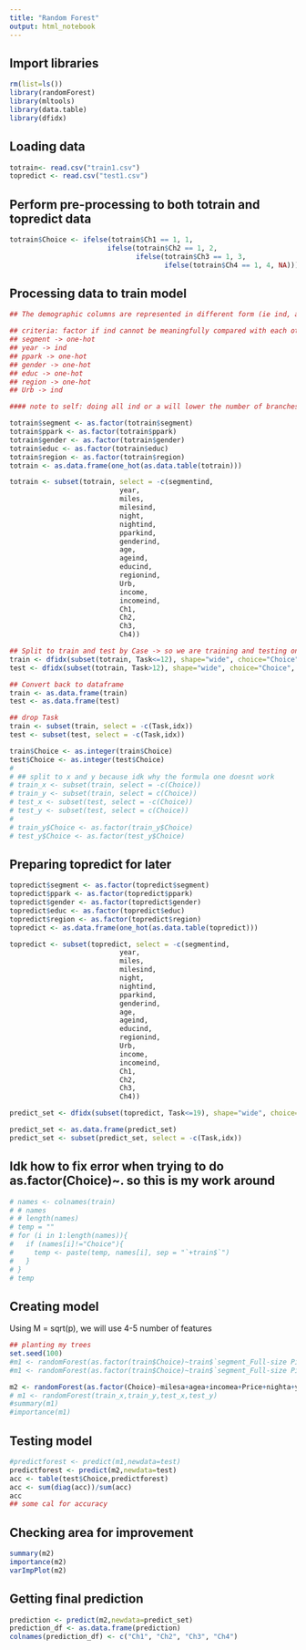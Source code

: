 ```yaml
---
title: "Random Forest"
output: html_notebook
---
```


## Import libraries
```r
rm(list=ls())
library(randomForest)
library(mltools)
library(data.table)
library(dfidx)
```

## Loading data
```r
totrain<- read.csv("train1.csv")
topredict <- read.csv("test1.csv")
```

## Perform pre-processing to both totrain and topredict data
```r
totrain$Choice <- ifelse(totrain$Ch1 == 1, 1,
                        ifelse(totrain$Ch2 == 1, 2,
                               ifelse(totrain$Ch3 == 1, 3,
                                      ifelse(totrain$Ch4 == 1, 4, NA))))
```

## Processing data to train model
```r
## The demographic columns are represented in different form (ie ind, a). We will use the a form if available as these give us more information than a one-hot or ind form. For the rest we will decide as such:

## criteria: factor if ind cannot be meaningfully compared with each other, else ind
## segment -> one-hot
## year -> ind
## ppark -> one-hot
## gender -> one-hot
## educ -> one-hot
## region -> one-hot
## Urb -> ind

#### note to self: doing all ind or a will lower the number of branches, maybe can try?

totrain$segment <- as.factor(totrain$segment)
totrain$ppark <- as.factor(totrain$ppark)
totrain$gender <- as.factor(totrain$gender)
totrain$educ <- as.factor(totrain$educ)
totrain$region <- as.factor(totrain$region)
totrain <- as.data.frame(one_hot(as.data.table(totrain)))

totrain <- subset(totrain, select = -c(segmentind,
                           year,
                           miles,
                           milesind,
                           night,
                           nightind,
                           pparkind,
                           genderind,
                           age,
                           ageind,
                           educind,
                           regionind,
                           Urb,
                           income,
                           incomeind,
                           Ch1,
                           Ch2,
                           Ch3,
                           Ch4))

## Split to train and test by Case -> so we are training and testing on the same person
train <- dfidx(subset(totrain, Task<=12), shape="wide", choice="Choice", sep="", varying = c(4:83), idx = c("No", "Case"))
test <- dfidx(subset(totrain, Task>12), shape="wide", choice="Choice", sep="", varying = c(4:83), idx = c("No", "Case"))

## Convert back to dataframe
train <- as.data.frame(train)
test <- as.data.frame(test)

## drop Task
train <- subset(train, select = -c(Task,idx))
test <- subset(test, select = -c(Task,idx))

train$Choice <- as.integer(train$Choice)
test$Choice <- as.integer(test$Choice)
# 
# ## split to x and y because idk why the formula one doesnt work
# train_x <- subset(train, select = -c(Choice))
# train_y <- subset(train, select = c(Choice))
# test_x <- subset(test, select = -c(Choice))
# test_y <- subset(test, select = c(Choice))
# 
# train_y$Choice <- as.factor(train_y$Choice)
# test_y$Choice <- as.factor(test_y$Choice)

```

## Preparing topredict for later
```r
topredict$segment <- as.factor(topredict$segment)
topredict$ppark <- as.factor(topredict$ppark)
topredict$gender <- as.factor(topredict$gender)
topredict$educ <- as.factor(topredict$educ)
topredict$region <- as.factor(topredict$region)
topredict <- as.data.frame(one_hot(as.data.table(topredict)))

topredict <- subset(topredict, select = -c(segmentind,
                           year,
                           miles,
                           milesind,
                           night,
                           nightind,
                           pparkind,
                           genderind,
                           age,
                           ageind,
                           educind,
                           regionind,
                           Urb,
                           income,
                           incomeind,
                           Ch1,
                           Ch2,
                           Ch3,
                           Ch4))

predict_set <- dfidx(subset(topredict, Task<=19), shape="wide", choice="Choice", sep="", varying = c(4:83), idx = c("No", "Case"))

predict_set <- as.data.frame(predict_set)
predict_set <- subset(predict_set, select = -c(Task,idx))
```



## Idk how to fix error when trying to do as.factor(Choice)~. so this is my work around
```r
# names <- colnames(train)
# # names
# # length(names)
# temp = ""
# for (i in 1:length(names)){
#   if (names[i]!="Choice"){
#     temp <- paste(temp, names[i], sep = "`+train$`")
#   }
# }
# temp
```



## Creating model
Using M = sqrt(p), we will use 4-5 number of features
```r
## planting my trees
set.seed(100)
#m1 <- randomForest(as.factor(train$Choice)~train$`segment_Full-size Pickup`+train$`segment_Midsize Car`)
#m1 <- randomForest(as.factor(train$Choice)~train$`segment_Full-size Pickup`+train$`segment_Midsize Car`+train$`segment_Midsize Luxury Utility segements`+train$`segment_Midsize Utility`+train$`segment_Prestige Luxury Sedan`+train$`segment_Small Car`+train$`yearind`+train$`milesa`+train$`nighta`+train$`ppark_Daily`+train$`ppark_Monthly`+train$`ppark_Never`+train$`ppark_Weekly`+train$`ppark_Yearly`+train$`gender_Female`+train$`gender_Male`+train$`agea`+train$`educ_College Graduate (4 Years)`+train$`educ_Grade School`+train$`educ_High School`+train$`educ_Postgraduate College`+train$`educ_Some College (1-3 Years)`+train$`educ_Trade/Vocational School`+train$`region_MW`+train$`region_NE`+train$`region_SE`+train$`region_SW`+train$`region_W`+train$`Urbind`+train$`incomea`+train$`CC`+train$`GN`+train$`NS`+train$`BU`+train$`FA`+train$`LD`+train$`BZ`+train$`FC`+train$`FP`+train$`RP`+train$`PP`+train$`KA`+train$`SC`+train$`TS`+train$`NV`+train$`MA`+train$`LB`+train$`AF`+train$`HU`+train$`Price`)

m2 <- randomForest(as.factor(Choice)~milesa+agea+incomea+Price+nighta+yearind, data = train)
# m1 <- randomForest(train_x,train_y,test_x,test_y)
#summary(m1)
#importance(m1)
```

## Testing model
```r
#predictforest <- predict(m1,newdata=test)
predictforest <- predict(m2,newdata=test)
acc <- table(test$Choice,predictforest)
acc <- sum(diag(acc))/sum(acc)
acc
## some cal for accuracy
```

## Checking area for improvement
```r
summary(m2)
importance(m2)
varImpPlot(m2)
```

## Getting final prediction
```r
prediction <- predict(m2,newdata=predict_set)
prediction_df <- as.data.frame(prediction)
colnames(prediction_df) <- c("Ch1", "Ch2", "Ch3", "Ch4")
```

